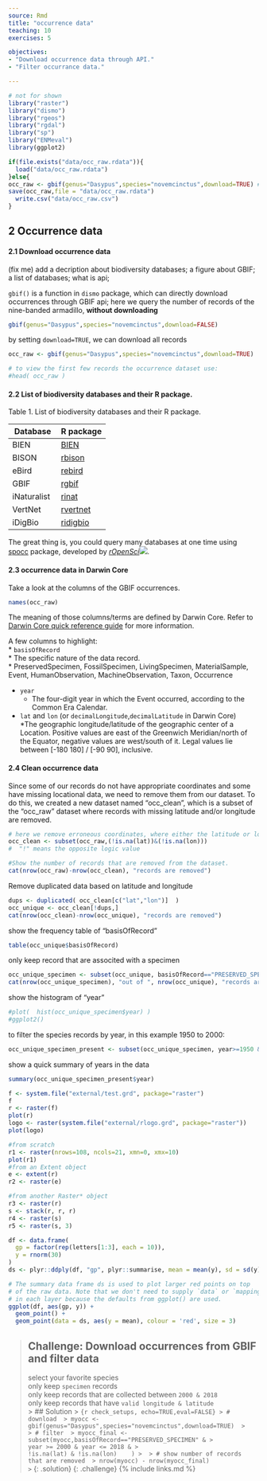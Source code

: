 ```yaml
---
source: Rmd
title: "occurrence data"
teaching: 10
exercises: 5

objectives:
- "Download occurrence data through API."
- "Filter occurrance data."

---
```


```r
# not for shown
library("raster")
library("dismo")
library("rgeos")
library("rgdal")
library("sp")
library("ENMeval")
library(ggplot2)

if(file.exists("data/occ_raw.rdata")){
  load("data/occ_raw.rdata")
}else{
occ_raw <- gbif(genus="Dasypus",species="novemcinctus",download=TRUE) # the default is to download all
save(occ_raw,file = "data/occ_raw.rdata")
  write.csv("data/occ_raw.csv")
}
```

## 2 Occurrence data  
#### 2.1 Download occurrence data  

(fix me) add a decription about biodiversity databases; a figure about GBIF; a list of databases; what is api;  

`gbif()` is a function in `dismo` package, which can directly download occurrences through GBIF api; here we query the number of records of the nine-banded armadillo, **without downloading**  
```r
gbif(genus="Dasypus",species="novemcinctus",download=FALSE)
```

by setting `download=TRUE`, we can download all records  
```r
occ_raw <- gbif(genus="Dasypus",species="novemcinctus",download=TRUE) 

# to view the first few records the occurrence dataset use:
#head( occ_raw )
```


#### 2.2 List of biodiversity databases and their R package.  

Table 1. List of biodiversity databases and their R package. 

|Database  | R package |  
|---  | --- |  
| BIEN | [BIEN](https://cran.r-project.org/web/packages/BIEN/vignettes/BIEN_tutorial.html)|  
 BISON | [rbison](https://github.com/ropensci/rbison)
 eBird | [rebird](http://ebird.org/content/ebird/)
 GBIF | [rgbif](https://github.com/ropensci/rgbif)
 iNaturalist | [rinat](https://github.com/ropensci/rinat)
 VertNet | [rvertnet](https://github.com/ropensci/rvertnet)
 iDigBio  | [ridigbio](https://www.idigbio.org/)  
   
The great thing is, you could query many databases at one time using [spocc](https://github.com/ropensci/spocc) package, developed by [*rOpenSci*](https://ropensci.org/packages/)![]({{ page.root }}/figure/ropensci.png).  

#### 2.3 occurrence data in Darwin Core  
Take a look at the columns of the GBIF occurrences.
```r
names(occ_raw)
```
The meaning of those columns/terms are defined by Darwin Core. Refer to [Darwin Core quick reference guide](https://dwc.tdwg.org/terms/) for more information.  

A few columns to highlight:  
* `basisOfRecord`  
  * The specific nature of the data record.  
  * PreservedSpecimen, FossilSpecimen, LivingSpecimen, MaterialSample, Event, HumanObservation, MachineObservation, Taxon, Occurrence  
  
* `year`  
  * The four-digit year in which the Event occurred, according to the Common Era Calendar.

* `lat` and `lon` (or `decimalLongitude`,`decimalLatitude` in Darwin Core)  
  *The geographic longitude/latitude of the geographic center of a Location. Positive values are  east of the Greenwich Meridian/north of the Equator, negative values are west/south of it. Legal values lie between [-180 180] / [-90 90], inclusive.

#### 2.4 Clean occurrence data
Since some of our records do not have appropriate coordinates and some have missing locational data, we need to remove them from our dataset. To do this, we created a new dataset named “occ_clean”, which is a subset of the “occ_raw” dataset where records with missing latitude and/or longitude are removed.  
```r
# here we remove erroneous coordinates, where either the latitude or longitude is missing
occ_clean <- subset(occ_raw,(!is.na(lat))&(!is.na(lon))) 
#  "!" means the opposite logic value

#Show the number of records that are removed from the dataset.  
cat(nrow(occ_raw)-nrow(occ_clean), "records are removed")
```  

Remove duplicated data based on latitude and longitude  
```r
dups <- duplicated( occ_clean[c("lat","lon")]  )
occ_unique <- occ_clean[!dups,]
cat(nrow(occ_clean)-nrow(occ_unique), "records are removed")
```
  

show the frequency table of "basisOfRecord"
```r
table(occ_unique$basisOfRecord)
```
  

only keep record that are associted with a specimen
```r
occ_unique_specimen <- subset(occ_unique, basisOfRecord=="PRESERVED_SPECIMEN")
cat(nrow(occ_unique_specimen), "out of ", nrow(occ_unique), "records are specimen")
```

show the histogram of "year"
```r
#plot(  hist(occ_unique_specimen$year) )
#ggplot2()
```


to filter the species records by year, in this example 1950 to 2000:
```r
occ_unique_specimen_present <- subset(occ_unique_specimen, year>=1950 & year <=2000)
```

show a quick summary of years in the data
```r
summary(occ_unique_specimen_present$year)
```

```r
f <- system.file("external/test.grd", package="raster")
f
r <- raster(f)
plot(r)
logo <- raster(system.file("external/rlogo.grd", package="raster")) 
plot(logo)

#from scratch
r1 <- raster(nrows=108, ncols=21, xmn=0, xmx=10)
plot(r1)
#from an Extent object
e <- extent(r)
r2 <- raster(e)

#from another Raster* object
r3 <- raster(r)
s <- stack(r, r, r)
r4 <- raster(s)
r5 <- raster(s, 3)
```

```r
df <- data.frame(
  gp = factor(rep(letters[1:3], each = 10)),
  y = rnorm(30)
)
ds <- plyr::ddply(df, "gp", plyr::summarise, mean = mean(y), sd = sd(y))

# The summary data frame ds is used to plot larger red points on top
# of the raw data. Note that we don't need to supply `data` or `mapping`
# in each layer because the defaults from ggplot() are used.
ggplot(df, aes(gp, y)) +
  geom_point() +
  geom_point(data = ds, aes(y = mean), colour = 'red', size = 3)

```

> ## Challenge: Download occurrences from GBIF and filter data
> select your favorite species  
> only keep `specimen` records  
> only keep records that are collected between `2000 & 2018`  
> only keep records that have `valid longitude & latitude`  
> > ## Solution
> > ```{r check_setups, echo=TRUE,eval=FALSE}
> > # download 
> > myocc <- gbif(genus="Dasypus",species="novemcinctus",download=TRUE) 
> >  
> > # filter 
> > myocc_final <- subset(myocc,basisOfRecord=="PRESERVED_SPECIMEN" &
> >                             year >= 2000 & year <= 2018 &
> >                             !is.na(lat) & !is.na(lon)    )
> > 
> > # show number of records that are removed 
> > nrow(myocc) - nrow(myocc_final)                          
> > ```
> {: .solution}
{: .challenge}
{% include links.md %}
